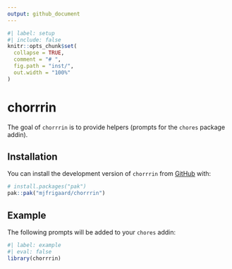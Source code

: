 ```yaml
---
output: github_document
---
```


<!-- README.md is generated from README.Rmd. Please edit that file -->

```r
#| label: setup
#| include: false
knitr::opts_chunk$set(
  collapse = TRUE,
  comment = "# ",
  fig.path = "inst/",
  out.width = "100%"
)
```

# chorrrin

<!-- badges: start -->
<!-- badges: end -->

The goal of `chorrrin` is to provide helpers (prompts for the `chores` package addin). 

## Installation

You can install the development version of `chorrrin` from [GitHub](https://github.com/) with:

``` r
# install.packages("pak")
pak::pak("mjfrigaard/chorrrin")
```

## Example

The following prompts will be added to your `chores` addin:

```r
#| label: example
#| eval: false 
library(chorrrin)
```


